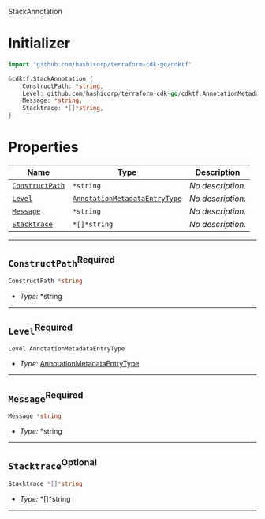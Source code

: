  StackAnnotation <a name="StackAnnotation" id="cdktf.StackAnnotation"></a>

# Initializer <a name="Initializer" id="cdktf.StackAnnotation.Initializer"></a>

```go
import "github.com/hashicorp/terraform-cdk-go/cdktf"

&cdktf.StackAnnotation {
	ConstructPath: *string,
	Level: github.com/hashicorp/terraform-cdk-go/cdktf.AnnotationMetadataEntryType,
	Message: *string,
	Stacktrace: *[]*string,
}
```

# Properties <a name="Properties" id="Properties"></a>

| **Name** | **Type** | **Description** |
| --- | --- | --- |
| <code><a href="#cdktf.StackAnnotation.property.constructPath">ConstructPath</a></code> | <code>*string</code> | *No description.* |
| <code><a href="#cdktf.StackAnnotation.property.level">Level</a></code> | <code><a href="#cdktf.AnnotationMetadataEntryType">AnnotationMetadataEntryType</a></code> | *No description.* |
| <code><a href="#cdktf.StackAnnotation.property.message">Message</a></code> | <code>*string</code> | *No description.* |
| <code><a href="#cdktf.StackAnnotation.property.stacktrace">Stacktrace</a></code> | <code>*[]*string</code> | *No description.* |

---

## `ConstructPath`<sup>Required</sup> <a name="ConstructPath" id="cdktf.StackAnnotation.property.constructPath"></a>

```go
ConstructPath *string
```

- *Type:* *string

---

## `Level`<sup>Required</sup> <a name="Level" id="cdktf.StackAnnotation.property.level"></a>

```go
Level AnnotationMetadataEntryType
```

- *Type:* <a href="#cdktf.AnnotationMetadataEntryType">AnnotationMetadataEntryType</a>

---

## `Message`<sup>Required</sup> <a name="Message" id="cdktf.StackAnnotation.property.message"></a>

```go
Message *string
```

- *Type:* *string

---

## `Stacktrace`<sup>Optional</sup> <a name="Stacktrace" id="cdktf.StackAnnotation.property.stacktrace"></a>

```go
Stacktrace *[]*string
```

- *Type:* *[]*string

---
